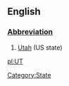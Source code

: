 ==English==
[[Category:State]]
===[[Wiktionary:List of acronyms and abbreviations|Abbreviation]]===
#[[Utah]] (US state)

[[pl:UT]]